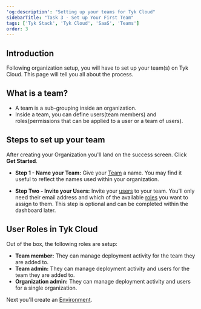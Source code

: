 ```yaml
---
'og:description': "Setting up your teams for Tyk Cloud"
sidebarTitle: "Task 3 - Set up Your First Team"
tags: ['Tyk Stack', 'Tyk Cloud', 'SaaS', 'Teams']
order: 3
---
```


## Introduction

Following organization setup, you will have to set up your team(s) on Tyk Cloud. This page will tell you all about the process.

## What is a team?

* A team is a sub-grouping inside an organization. 
* Inside a team, you can define users(team members) and roles(permissions that can be applied to a user or a team of users).

## Steps to set up your team

After creating your Organization you'll land on the success screen. Click **Get Started**.

* **Step 1 - Name your Team:** Give your [Team](/tyk-cloud/troubleshooting-&-support/glossary#team) a name. You may find it useful to reflect the names used within your organization.

* **Step Two - Invite your Users:** Invite your [users](/tyk-cloud/troubleshooting-&-support/glossary#user) to your team. You'll only need their email address and which of the available [roles](/tyk-cloud/troubleshooting-&-support/glossary#role) you want to assign to them. This step is optional and can be completed within the dashboard later.

## User Roles in Tyk Cloud

Out of the box, the following roles are setup:

* **Team member:** They can manage deployment activity for the team they are added to.
* **Team admin:** They can manage deployment activity and users for the team they are added to.
* **Organization admin:** They can manage deployment activity and users for a single organization.

Next you'll create an [Environment](/tyk-cloud/getting-started-tyk-cloud/setup-environment).

